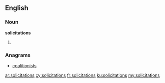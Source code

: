 ==English==

===Noun===
'''solicitations'''

# {{plural of|[[solicitation]]}}

===Anagrams===
* [[coalitionists#English|coalitionists]]

[[ar:solicitations]]
[[cy:solicitations]]
[[fr:solicitations]]
[[ku:solicitations]]
[[my:solicitations]]